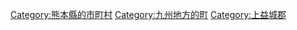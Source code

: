 {{Commonscat|Kashima, Kumamoto}}
{{Catmore}}

{{DEFAULTSORT:Kashima}}
[[Category:熊本縣的市町村|Category:熊本縣的市町村]]
[[Category:九州地方的町|Category:九州地方的町]]
[[Category:上益城郡|Category:上益城郡]]